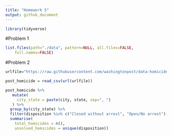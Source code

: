 ```yaml
---
title: "Homework 5"
output: github_document
---
```


```r
library(tidyverse)
```

#Problem 1

```r
list.files(path="./data", pattern=NULL, all.files=FALSE,
    full.names=FALSE)
```


#Problem 2

```r
urlfile="https://raw.githubusercontent.com/washingtonpost/data-homicides/master/homicide-data.csv"

post_homicide = read_csv(url(urlfile))

post_homicide %>% 
   mutate(
     city_state = paste(city, state, sep=", ")
   ) %>% 
  group_by(city_state) %>% 
  filter(disposition %in% c("Closed without arrest", "Open/No arrest")) %>% 
  summarise(
    total_homicides = n(),
    unsolved_homicides = unique(disposition))


```


